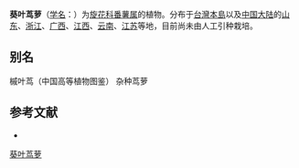 {{Speciesbox
| name = 葵叶茑萝
| status = 
| status_system = 
| image =
| genus = Ipomoea
| species = sloteri
| authority = House apud Bailey
}}

'''葵叶茑萝'''（[[学名|学名]]：{{lang|la|''Ipomoea sloteri''}}）为[[旋花科|旋花科]][[番薯属|番薯属]]的植物。分布于[[台灣島|台灣本島]]以及[[中国大陆|中国大陆]]的[[山东|山东]]、[[浙江|浙江]]、[[广西|广西]]、[[江西|江西]]、[[云南|云南]]、[[江苏|江苏]]等地，目前尚未由人工引种栽培。

== 别名 ==
槭叶茑（中国高等植物图鉴） 杂种茑萝

== 参考文献 ==
<div class="references-small">
* {{cite web| url =http://www.bioinfo.cn/db05/KmzwSpecies.php?action=view&id=5270| title =葵叶茑萝| work =《中国高等植物数据库全库》| publisher =中国科学院微生物研究所| author =昆明植物研究所| accessdate =2009-02-25| deadurl =yes| archiveurl =https://web.archive.org/web/20160305020247/http://www.bioinfo.cn/db05/KmzwSpecies.php?action=view&id=5270| archivedate =2016-03-05}}
</div>
{{Taxonbar|from=Q6065278}}

[[Category:番薯属|葵叶茑萝]]


{{植物小作品}}